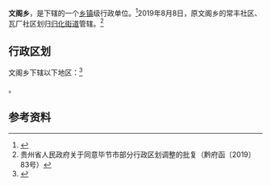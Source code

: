 {{中国乡级行政区|52/05/21/203/000}}

'''文阁乡'''，是{{PRC admin/fullname|52/05/21/203/000|3}}下辖的一个[[乡镇|乡镇]]级行政单位。<ref>{{PRC admin/ref sgc|{{PRC admin/parent|52/05/21/203/000}}}}</ref>2019年8月8日，原文阁乡的常丰社区、瓦厂社区划归[[归化街道|归化街道]]管辖。<ref>贵州省人民政府关于同意毕节市部分行政区划调整的批复（黔府函〔2019〕83号）</ref>

== 行政区划 ==

文阁乡下辖以下地区：<ref>{{PRC admin/ref sgc|52/05/21/203/000}}</ref>

{{PRC admin/children|52/05/21/203/000}}。

== 参考资料 ==

{{reflist}}

{{PRC admin/navcat|52/05/21/203/000}}